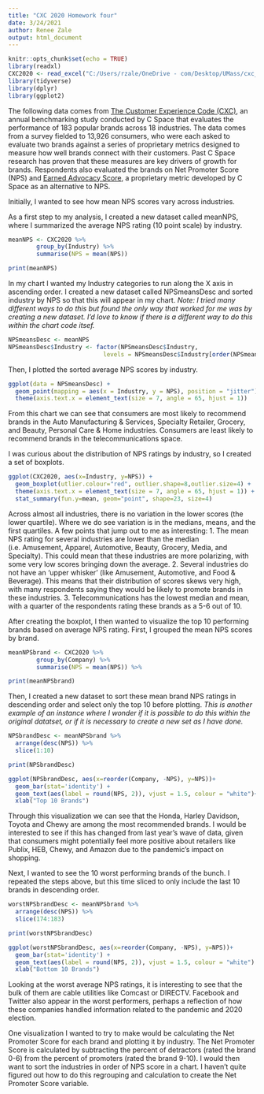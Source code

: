 ---
title: "CXC 2020 Homework four"
date: 3/24/2021
author: Renee Zale
output: html_document
---

```{r setup, include=FALSE}
knitr::opts_chunk$set(echo = TRUE)
library(readxl)
CXC2020 <- read_excel("C:/Users/rzale/OneDrive - com/Desktop/UMass/cxc_2020_for hw.xlsx")
library(tidyverse)
library(dplyr) 
library(ggplot2)
```

The following data comes from [The Customer Experience Code (CXC)](https://cspace.com/customerexperienced/), an annual benchmarking study conducted by C Space that evaluates the performance of 183 popular brands across 18 industries. The data comes from a survey fielded to 13,926 consumers, who were each asked to evaluate two brands against a series of proprietary metrics designed to measure how well brands connect with their customers. Past C Space research has proven that these measures are key drivers of growth for brands. Respondents also evaluated the brands on Net Promoter Score (NPS) and [Earned Advocacy Score](https://hbr.org/2019/10/where-net-promoter-score-goes-wrong#:~:text=By%20taking%20the%20percentage%20of,%2C%20and%20more%2Dactionable%20data.), a proprietary metric developed by C Space as an alternative to NPS. 

Initially, I wanted to see how mean NPS scores vary across industries.

As a first step to my analysis, I created a new dataset called meanNPS, where I summarized the average NPS rating (10 point scale) by industry. 

```{r CreateNPSmeansvariable, echo=TRUE}
meanNPS <- CXC2020 %>% 
        group_by(Industry) %>% 
        summarise(NPS = mean(NPS))

print(meanNPS)

```
In my chart I wanted my Industry categories to run along the X axis in ascending order. I created a new dataset called NPSmeansDesc and sorted industry by NPS so that this will appear in my chart. 
*Note: I tried many different ways to do this but found the only way that worked for me was by creating a new dataset. I'd love to know if there is a different way to do this within the chart code itsef.*

```{r SortAscending, echo = TRUE}
NPSmeansDesc <- meanNPS 
NPSmeansDesc$Industry <- factor(NPSmeansDesc$Industry, 
                           levels = NPSmeansDesc$Industry[order(NPSmeansDesc$NPS, decreasing = TRUE)])
```
Then, I plotted the sorted average NPS scores by industry.

```{r plot average NPS, echo = TRUE}

ggplot(data = NPSmeansDesc) + 
  geom_point(mapping = aes(x = Industry, y = NPS), position = "jitter") +
  theme(axis.text.x = element_text(size = 7, angle = 65, hjust = 1))
```

From this chart we can see that consumers are most likely to recommend brands in the Auto Manufacturing & Services, Specialty Retailer, Grocery, and Beauty, Personal Care & Home industries. Consumers are least likely to recommend brands in the telecommunications space. 

I was curious about the distribution of NPS ratings by industry, so I created a set of boxplots.
```{r boxplots by industry, echo = TRUE}
ggplot(CXC2020, aes(x=Industry, y=NPS)) + 
  geom_boxplot(utlier.colour="red", outlier.shape=8,outlier.size=4) +
  theme(axis.text.x = element_text(size = 7, angle = 65, hjust = 1)) +
  stat_summary(fun.y=mean, geom="point", shape=23, size=4)
```

Across almost all industries, there is no variation in the lower scores (the lower quartile). Where we do see variation is in the medians, means, and the first quartiles. A few points that jump out to me as interesting:
1. The mean NPS rating for several industries are lower than the median (i.e. Amusement, Apparel, Automotive, Beauty, Grocery, Media, and Specialty). This could mean that these industries are more polarizing, with some very low scores bringing down the average. 
2. Several industries do not have an 'upper whisker' (like Amusement, Automotive, and Food & Beverage). This means that their distribution of scores skews very high, with many respondents saying they would be likely to promote brands in these industries.
3. Telecommunications has the lowest median and mean, with a quarter of the respondents rating these brands as a 5-6 out of 10. 

After creating the boxplot, I then wanted to visualize the top 10 performing brands based on average NPS rating. First, I grouped the mean NPS scores by brand.

```{r create NPS by brand, echo = TRUE}
meanNPSbrand <- CXC2020 %>% 
        group_by(Company) %>% 
        summarise(NPS = mean(NPS)) %>%

print(meanNPSbrand)
```
Then, I created a new dataset to sort these mean brand NPS ratings in descending order and select only the top 10 before plotting. *This is another example of an instance where I wonder if it is possible to do this within the original datatset, or if it is necessary to create a new set as I have done.*
```{r sort descending order, echo = TRUE}
NPSbrandDesc <- meanNPSbrand %>%
  arrange(desc(NPS)) %>%
  slice(1:10)

print(NPSbrandDesc)

ggplot(NPSbrandDesc, aes(x=reorder(Company, -NPS), y=NPS))+
  geom_bar(stat='identity') +
  geom_text(aes(label = round(NPS, 2)), vjust = 1.5, colour = "white")+
  xlab("Top 10 Brands")
```

Through this visualization we can see that the Honda, Harley Davidson, Toyota and Chewy are among the most recommended brands. I would be interested to see if this has changed from last year's wave of data, given that consumers might potentially feel more positive about retailers like Publix, HEB, Chewy, and Amazon due to the pandemic's impact on shopping. 

Next, I wanted to see the 10 worst performing brands of the bunch. I repeated the steps above, but this time sliced to only include the last 10 brands in descending order. 
```{r sort in descending order, echo = TRUE}
worstNPSbrandDesc <- meanNPSbrand %>%
  arrange(desc(NPS)) %>%
  slice(174:183)

print(worstNPSbrandDesc)

ggplot(worstNPSbrandDesc, aes(x=reorder(Company, -NPS), y=NPS))+
  geom_bar(stat='identity') +
  geom_text(aes(label = round(NPS, 2)), vjust = 1.5, colour = "white") +
  xlab("Bottom 10 Brands")
```

Looking at the worst average NPS ratings, it is interesting to see that the bulk of them are cable utilities like Comcast or DIRECTV. Facebook and Twitter also appear in the worst performers, perhaps a reflection of how these companies handled information related to the pandemic and 2020 election. 


One visualization I wanted to try to make would be calculating the Net Promoter Score for each brand and plotting it by industry. The Net Promoter Score is calculated by subtracting the percent of detractors (rated the brand 0-6) from the percent of promoters (rated the brand 9-10). I would then want to sort the industries in order of NPS score in a chart. I haven't quite figured out how to do this regrouping and calculation to create the Net Promoter Score variable.